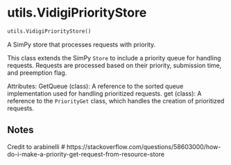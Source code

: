 # utils.VidigiPriorityStore { #vidigi.utils.VidigiPriorityStore }

```python
utils.VidigiPriorityStore()
```

A SimPy store that processes requests with priority.

This class extends the SimPy `Store` to include a priority queue for
handling requests. Requests are processed based on their priority,
submission time, and preemption flag.

Attributes:
    GetQueue (class): A reference to the sorted queue implementation
        used for handling prioritized requests.
    get (class): A reference to the `PriorityGet` class, which handles
        the creation of prioritized requests.

## Notes {.doc-section .doc-section-notes}

Credit to arabinelli
# https://stackoverflow.com/questions/58603000/how-do-i-make-a-priority-get-request-from-resource-store